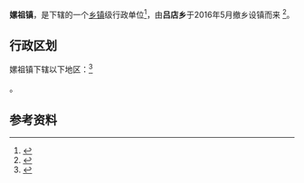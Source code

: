 {{中国乡级行政区|41/17/21/206/000}}

'''嫘祖镇'''，是{{PRC admin/fullname|41/17/21/206/000|3}}下辖的一个[[乡镇|乡镇]]级行政单位<ref>{{PRC admin/ref sgc|{{PRC admin/parent|41/17/21/206/000}}}}</ref>，由'''吕店乡'''于2016年5月撤乡设镇而来 <ref>{{cite web |url=http://web.archive.org/web/20191008125445/http://www.hada.gov.cn/html/News/329_78738.html |title=西平县行政区划 |publisher=河南省档案局 |access-date=2019-10-08 |archive-date=2019-10-08 |archive-url=https://web.archive.org/web/20191008125445/http://www.hada.gov.cn/html/News/329_78738.html }}</ref>。

== 行政区划 ==

嫘祖镇下辖以下地区：<ref>{{PRC admin/ref sgc|41/17/21/206/000}}</ref>

{{PRC admin/children|41/17/21/206/000}}。

== 参考资料 ==

{{reflist}}

{{行政区划小作品}}
{{PRC admin/navcat|41/17/21/206/000}}